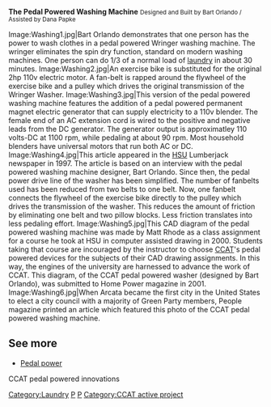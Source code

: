 {{TOCright}}

'''The Pedal Powered Washing Machine'''
<small>Designed and Built by Bart Orlando / Assisted by Dana Papke</small>

<gallery>
Image:Washing1.jpg|Bart Orlando demonstrates that one person has the power to wash clothes in a pedal powered Wringer washing machine. The wringer eliminates the spin dry function, standard on modern washing machines. One person can do 1/3 of a normal load of [[laundry]] in about 30 minutes.
Image:Washing2.jpg|An exercise bike is substituted for the original 2hp 110v electric motor. A fan-belt is rapped around the flywheel of the exercise bike and a pulley which drives the original transmission of the Wringer Washer.
Image:Washing3.jpg|This version of the pedal powered washing machine features the addition of a pedal powered permanent magnet electric generator that can supply electricity to a 110v blender. The female end of an AC extension cord is wired to the positive and negative leads from the DC generator. The generator output is approximatley 110 volts-DC at 1100 rpm, while pedaling at about 90 rpm. Most household blenders have universal motors that run both AC or DC.
Image:Washing4.jpg|This article appeared in the [[HSU]] Lumberjack newspaper in 1997. The article is based on an interview with the pedal powered washing machine designer, Bart Orlando. Since then, the pedal power drive line of the washer has been simplified. The number of fanbelts used has been reduced from two belts to one belt. Now, one fanbelt connects the flywheel of the exercise bike directly to the pulley which drives the transmission of the washer. This reduces the amount of friction by eliminating one belt and two pillow blocks. Less friction translates into less pedaling effort.
Image:Washing5.jpg|This CAD diagram of the pedal powered washing machine was made by Matt Rhode as a class assignment for a course he took at HSU in computer assisted drawing in 2000. Students taking that course are incouraged by the instructor to choose [[CCAT]]'s pedal powered devices for the subjects of their CAD drawing assignments. In this way, the engines of the university are harnessed to advance the work of CCAT. This diagram, of the CCAT pedal powered washer (designed by Bart Orlando), was submitted to Home Power magazine in 2001.
Image:Washing6.jpg|When Arcata became the first city in the United States to elect a city council with a majority of Green Party members, People magazine printed an article which featured this photo of the CCAT pedal powered washing machine.
</gallery>

== See more ==
*[[Pedal power]]
<categorytree mode=pages depth=0>CCAT pedal powered innovations</categorytree>

{{CCATpage}}

[[Category:Laundry]]
[[Category:CCAT pedal powered innovations|P]]
[[Category:CCAT|P]]
[[Category:CCAT active project]]
